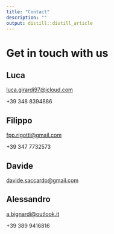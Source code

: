 ```yaml
---
title: "Contact"
description: ""
output: distill::distill_article
---
```


# Get in touch with us

## Luca

[luca.girardi97@icloud.com](mailto:luca.girardi97@icloud.com){.email}

‭+39 348 8394886‬

## Filippo

[fpp.rigotti@gmail.com](mailto:fpp.rigotti@gmail.com){.email}

‭+39 347 7732573‬

## Davide

[davide.saccardo@gmail.com](mailto:davide.saccardo@gmail.com){.email}

## Alessandro

[a.bignardi@outlook.it](mailto:a.bignardi@outlook.it){.email}

‭+39 389 9416816‬
